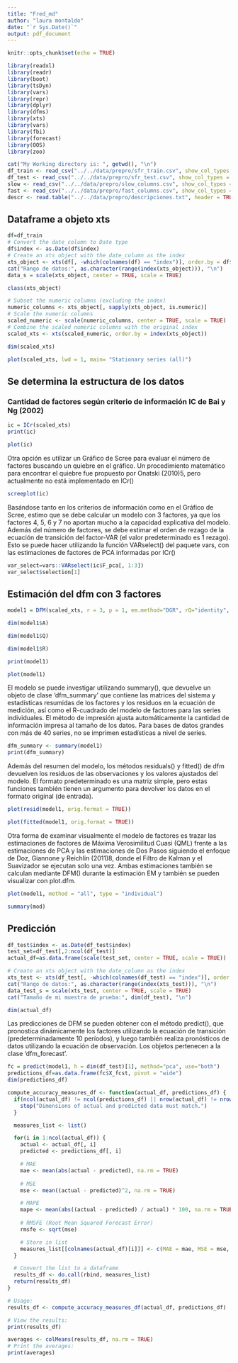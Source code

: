 ```yaml
---
title: "Fred_md"
author: "laura montaldo"
date: "`r Sys.Date()`"
output: pdf_document
---
```


```r
knitr::opts_chunk$set(echo = TRUE)
```

```r
library(readxl)
library(readr)
library(boot)
library(tsDyn)
library(vars)
library(repr)
library(dplyr)
library(dfms)
library(xts)
library(vars)
library(fbi)
library(forecast)
library(OOS)
library(zoo)
```


```r
cat("My Working directory is: ", getwd(), "\n")
df_train <- read_csv("../../data/prepro/sfr_train.csv", show_col_types = FALSE)
df_test <- read_csv("../../data/prepro/sfr_test.csv", show_col_types = FALSE)
slow <- read_csv("../../data/prepro/slow_columns.csv", show_col_types = FALSE)
fast <- read_csv("../../data/prepro/fast_columns.csv", show_col_types = FALSE)
descr <- read.table("../../data/prepro/descripciones.txt", header = TRUE, sep = "\t")
```
## Dataframe a objeto xts  


```r
df=df_train
# Convert the date_column to Date type
df$index <- as.Date(df$index)
# Create an xts object with the date_column as the index
xts_object <- xts(df[, -which(colnames(df) == "index")], order.by = df$index)
cat("Rango de datos:", as.character(range(index(xts_object))), "\n")
data_s = scale(xts_object, center = TRUE, scale = TRUE)
```

```r
class(xts_object)
```

```r
# Subset the numeric columns (excluding the index)
numeric_columns <- xts_object[, sapply(xts_object, is.numeric)]
# Scale the numeric columns
scaled_numeric <- scale(numeric_columns, center = TRUE, scale = TRUE)
# Combine the scaled numeric columns with the original index
scaled_xts <- xts(scaled_numeric, order.by = index(xts_object))
```

```r
dim(scaled_xts)
```

```r
plot(scaled_xts, lwd = 1, main= "Stationary series (all)")
```
## Se determina la estructura de los datos
### Cantidad de factores según criterio de información IC de Bai y Ng (2002)
```r
ic = ICr(scaled_xts)
print(ic)
```

```r
plot(ic)
```
Otra opción es utilizar un Gráfico de Scree para evaluar el número de factores buscando un quiebre en el gráfico. Un procedimiento matemático para encontrar el quiebre fue propuesto por Onatski (2010)5, pero actualmente no está implementado en ICr()

```r
screeplot(ic)
```

Basándose tanto en los criterios de información como en el Gráfico de Scree, estimo que se debe calcular un modelo con 3 factores, ya que los factores 4, 5, 6 y 7 no aportan mucho a la capacidad explicativa del modelo. Además del número de factores, se debe estimar el orden de rezago de la ecuación de transición del factor-VAR (el valor predeterminado es 1 rezago). Esto se puede hacer utilizando la función VARselect() del paquete vars, con las estimaciones de factores de PCA informadas por ICr()


```r
var_select=vars::VARselect(ic$F_pca[, 1:3])
var_select$selection[1]
```
## Estimación del dfm con 3 factores

```r
model1 = DFM(scaled_xts, r = 3, p = 1, em.method="DGR", rQ="identity", rR="diagonal")
```
```r
dim(model1$A)
```
```r
dim(model1$Q)
```
```r
dim(model1$R)
```


```r
print(model1)
```

```r
plot(model1)
```

El modelo se puede investigar utilizando summary(), que devuelve un objeto de clase 'dfm_summary' que contiene las matrices del sistema y estadísticas resumidas de los factores y los residuos en la ecuación de medición, así como el R-cuadrado del modelo de factores para las series individuales. El método de impresión ajusta automáticamente la cantidad de información impresa al tamaño de los datos. Para bases de datos grandes con más de 40 series, no se imprimen estadísticas a nivel de series.


```r
dfm_summary <- summary(model1)
print(dfm_summary)
```

Además del resumen del modelo, los métodos residuals() y fitted() de dfm devuelven los residuos de las observaciones y los valores ajustados del modelo. El formato predeterminado es una matriz simple, pero estas funciones también tienen un argumento para devolver los datos en el formato original (de entrada).



```r
plot(resid(model1, orig.format = TRUE))
```
```r
plot(fitted(model1, orig.format = TRUE))
```
Otra forma de examinar visualmente el modelo de factores es trazar las estimaciones de factores de Máxima Verosimilitud Cuasi (QML) frente a las estimaciones de PCA y las estimaciones de Dos Pasos siguiendo el enfoque de Doz, Giannone y Reichlin (2011)8, donde el Filtro de Kalman y el Suavizador se ejecutan solo una vez. Ambas estimaciones también se calculan mediante DFM() durante la estimación EM y también se pueden visualizar con plot.dfm.


```r
plot(model1, method = "all", type = "individual")
```

```r
summary(mod)
```



## Predicción


```r
df_test$index <- as.Date(df_test$index)
test_set=df_test[,2:ncol(df_test)]
actual_df=as.data.frame(scale(test_set, center = TRUE, scale = TRUE))

# Create an xts object with the date_column as the index
xts_test <- xts(df_test[, -which(colnames(df_test) == "index")], order.by = df_test$index)
cat("Rango de datos:", as.character(range(index(xts_test))), "\n")
data_test_s = scale(xts_test, center = TRUE, scale = TRUE)
cat("Tamaño de mi muestra de prueba:", dim(df_test), "\n")
```
```r
dim(actual_df)
```


Las predicciones de DFM se pueden obtener con el método predict(), que pronostica dinámicamente los factores utilizando la ecuación de transición (predeterminadamente 10 períodos), y luego también realiza pronósticos de datos utilizando la ecuación de observación. Los objetos pertenecen a la clase 'dfm_forecast'.

```r
fc = predict(model1, h = dim(df_test)[1], method="pca", use="both")
predictions_df=as.data.frame(fc$X_fcst, pivot = "wide")
dim(predictions_df)
```

```r
compute_accuracy_measures_df <- function(actual_df, predictions_df) {
  if(ncol(actual_df) != ncol(predictions_df) || nrow(actual_df) != nrow(predictions_df)) {
    stop("Dimensions of actual and predicted data must match.")
  }

  measures_list <- list()

  for(i in 1:ncol(actual_df)) {
    actual <- actual_df[, i]
    predicted <- predictions_df[, i]

    # MAE
    mae <- mean(abs(actual - predicted), na.rm = TRUE)
    
    # MSE
    mse <- mean((actual - predicted)^2, na.rm = TRUE)

    # MAPE
    mape <- mean(abs((actual - predicted) / actual) * 100, na.rm = TRUE)
    
    # RMSFE (Root Mean Squared Forecast Error)
    rmsfe <- sqrt(mse)

    # Store in list
    measures_list[[colnames(actual_df)[i]]] <- c(MAE = mae, MSE = mse, MAPE = mape, RMSFE = rmsfe)
  }

  # Convert the list to a dataframe
  results_df <- do.call(rbind, measures_list)
  return(results_df)
}

# Usage:
results_df <- compute_accuracy_measures_df(actual_df, predictions_df)

# View the results:
print(results_df)
```

```r
averages <- colMeans(results_df, na.rm = TRUE)
# Print the averages:
print(averages)
```


